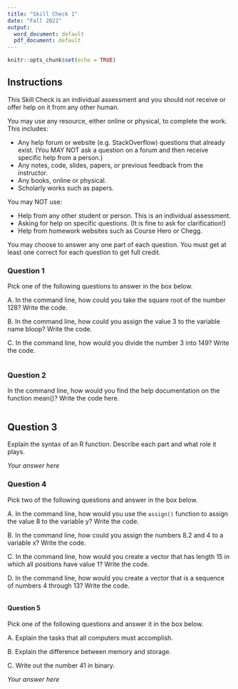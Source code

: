 ```yaml
---
title: "Skill Check 1"
date: "Fall 2022"
output:
  word_document: default
  pdf_document: default
---
```


```r
knitr::opts_chunk$set(echo = TRUE)
```

## Instructions

This Skill Check is an individual assessment and you should not receive or offer help on it from any other human.

You may use any resource, either online or physical, to complete the work. This includes:

 - Any help forum or website (e.g. StackOverflow) questions that already exist. (You MAY NOT ask a question on a forum and then receive specific help from a person.)
 - Any notes, code, slides, papers, or previous feedback from the instructor.
 - Any books, online or physical.
 - Scholarly works such as papers.
 
You may NOT use:

 - Help from any other student or person. This is an individual assessment.
 - Asking for help on specific questions. (It is fine to ask for clarification!)
 - Help from homework websites such as Course Hero or Chegg.
 
You may choose to answer any one part of each question. You must get at least one correct for each question to get full credit. 

### Question 1

Pick one of the following questions to answer in the box below. 

 A. In the command line, how could you take the square root of the number 128? Write the code.
 
 B. In the command line, how could you assign the value 3 to the variable name bloop? Write the code.
 
 C. In the command line, how would you divide the number 3 into 149? Write the code.
 
```r


```

### Question 2

In the command line, how would you find the help documentation on the function mean()? Write the code here.

```r

```


## Question 3

Explain the syntax of an R function. Describe each part and what role it plays.

*Your answer here*

### Question 4

Pick two of the following questions and answer in the box below.

 A. In the command line, how would you use the `assign()` function to assign the value 8 to the variable y? Write the code. 
 
 B. In the command line, how could you assign the numbers 8.2 and 4 to a variable x? Write the code.
 
 C. In the command line, how would you create a vector that has length 15 in which all positions have value 1? Write the code.
 
 D. In the command line, how would you create a vector that is a sequence of numbers 4 through 13? Write the code.

```r

```

#### Question 5

Pick one of the following questions and answer it in the box below.

 A. Explain the tasks that all computers must accomplish. 
 
 B. Explain the difference between memory and storage.
 
 C. Write out the number 41 in binary. 
 
*Your answer here*






